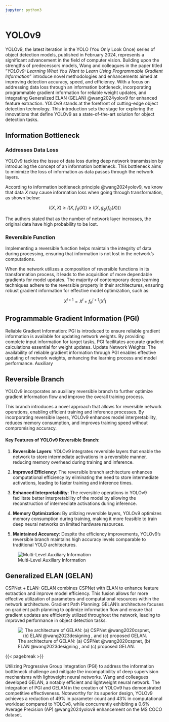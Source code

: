 ```yaml
---
jupyter: python3
---
```


# YOLOv9

YOLOv9, the latest iteration in the YOLO (You Only Look Once) series of object detection models, published in February 2024, represents a significant advancement in the field of computer vision. Building upon the strengths of predecessors models, Wang and colleagues in the paper titled "*YOLOv9: Learning What You Want to Learn Using Programmable Gradient Information*" introduce novel methodologies and enhancements aimed at improving detection accuracy, speed, and efficiency. With a focus on addressing data loss through an information bottleneck, incorporating programmable gradient information for reliable weight updates, and integrating Generalized ELAN (GELAN) @wang2024yolov9 for enhanced feature extraction. YOLOv9 stands at the forefront of cutting-edge object detection technology. This introduction sets the stage for exploring the innovations that define YOLOv9 as a state-of-the-art solution for object detection tasks.

## Information Bottleneck

### Addresses Data Loss

YOLOv9 tackles the issue of data loss during deep network transmission by introducing the concept of an information bottleneck. This bottleneck aims to minimize the loss of information as data passes through the network layers.

According to information bottleneck principle @wang2024yolov9, we know that data $X$ may cause information loss when going through transformation, as shown below:

$$
I(X,X) \ge I(X, f_{\theta}(X)) \ge I(X, g_{\phi}(f_{\theta}(X))) 
$$

The authors stated that as the number of network layer increases, the original data have high probability to be lost.

### Reversible Function

Implementing a reversible function helps maintain the integrity of data during processing, ensuring that information is not lost in the network's computations.

When the network utilizes a composition of reversible functions in its transformation process, it leads to the acquisition of more dependable gradients for model updates. The majority of contemporary deep learning techniques adhere to the reversible property in their architectures, ensuring robust gradient information for effective model optimization, such as:

$$
X^{l+1} = X^l + f_{\theta}^{l+1} (X^l)
$$

## Programmable Gradient Information (PGI)

Reliable Gradient Information: PGI is introduced to ensure reliable gradient information is available for updating network weights. By providing complete input information for target tasks, PGI facilitates accurate gradient calculations essential for weight updates. Update Network Weights: The availability of reliable gradient information through PGI enables effective updating of network weights, enhancing the learning process and model performance. Auxiliary

## Reversible Branch

YOLOv9 incorporates an auxiliary reversible branch to further optimize gradient information flow and improve the overall training process.

This branch introduces a novel approach that allows for reversible network operations, enabling efficient training and inference processes. By incorporating reversible layers, YOLOv9 enhances model interpretability, reduces memory consumption, and improves training speed without compromising accuracy.

#### **Key Features of YOLOv9 Reversible Branch:**

1.  **Reversible Layers**: YOLOv9 integrates reversible layers that enable the network to store intermediate activations in a reversible manner, reducing memory overhead during training and inference.

2.  **Improved Efficiency**: The reversible branch architecture enhances computational efficiency by eliminating the need to store intermediate activations, leading to faster training and inference times.

3.  **Enhanced Interpretability**: The reversible operations in YOLOv9 facilitate better interpretability of the model by allowing the reconstruction of intermediate activations during inference.

4.  **Memory Optimization**: By utilizing reversible layers, YOLOv9 optimizes memory consumption during training, making it more feasible to train deep neural networks on limited hardware resources.

5.  **Maintained Accuracy**: Despite the efficiency improvements, YOLOv9's reversible branch maintains high accuracy levels comparable to traditional YOLO architectures.

![Multi-Level Auxiliary Information](images/architecture/yolov9-auxiliary-branch.png){style="text-align: center;" fig-alt="Multi-Level Auxiliary Information"}

## Generalized ELAN (GELAN)

CSPNet + ELAN: GELAN combines CSPNet with ELAN to enhance feature extraction and improve model efficiency. This fusion allows for more effective utilization of parameters and computational resources within the network architecture. Gradient Path Planning: GELAN's architecture focuses on gradient path planning to optimize information flow and ensure that gradient updates are efficiently utilized throughout the network, leading to improved performance in object detection tasks.

![The architecture of GELAN: (a) CSPNet @wang2020cspnet, (b) ELAN @wang2023designing , and (c) proposed GELAN.](images/architecture/GELAN.png){style="text-align: center;" fig-alt="The architecture of GELAN: (a) CSPNet @wang2020cspnet, (b) ELAN @wang2023designing , and (c) proposed GELAN."}

{{< pagebreak >}}

Utilizing Progressive Group Integration (PGI) to address the information bottleneck challenge and mitigate the incompatibility of deep supervision mechanisms with lightweight neural networks. Wang and colleagues developed GELAN, a notably efficient and lightweight neural network. The integration of PGI and GELAN in the creation of YOLOv9 has demonstrated competitive effectiveness. Noteworthy for its superior design, YOLOv9 achieves a reduction of 49% in parameter count and 43% in computational workload compared to YOLOv8, while concurrently exhibiting a 0.6% Average Precision (AP) @wang2024yolov9 enhancement on the MS COCO dataset.
